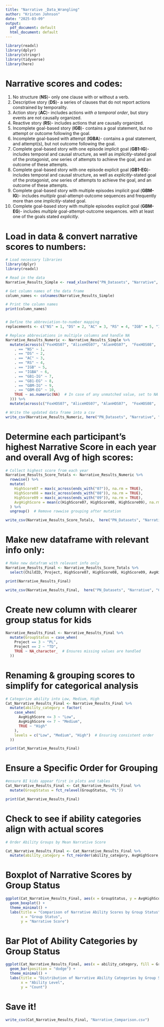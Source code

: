 ```yaml
---
title: "Narrative _Data_Wrangling"
author: "Kristen Johnson"
date: "2025-03-09"
output:
  pdf_document: default
  html_document: default
---
```


```r
library(readxl)
library(dplyr)
library(stringr)
library(tidyverse)
library(here)
```
# Narrative scores and codes:
1. No structure (**NS**)- only one clause with or without a verb. 
2. Descriptive story (**DS**)- a series of clauses that do not report actions constrained by temporality.
3. Action story (**AC**)-  includes actions *with a temporal order*, but story events are not causally organized.
4. Reactive story (**RS**)- includes actions that are causally organized.
5. Incomplete goal-based story (**IGB**)- contains a goal statement, but no attempt or outcome following the goal.
6. Incomplete goal-based with attempt (**IGBA**)- contains a goal statement, and attempt(s), but not outcome following the goal.
7. Complete goal-based story with one episode implicit goal (**GB1-IG**)- includes temporal and causal structure, as well as *implicitly*-stated goal of the protagonist, *one* series of attempts to achieve the goal, and an outcome of these attempts.
8. Complete goal-based story with one episode explicit goal (**GB1-EG**)- includes temporal and causal structure, as well as *explicitly*-stated goal of the protagonist, *one* series of attempts to achieve the goal, and an outcome of these attempts.
9. Complete goal-based story with multiple episodes implicit goal (**GBM-IG**)- includes *multiple* goal-attempt-outcome sequences and frequently more than one *implicitly*-stated goal. 
10. Complete goal-based story with multiple episodes explicit goal (**GBM-EG**)- includes *multiple* goal-attempt-outcome sequences. with at least one of the goals stated *explicitly*.

# Load in data & convert narrative scores to numbers:
```r
# Load necessary libraries
library(dplyr)
library(readxl)

# Read in the data
Narrative_Results_Simple <- read_xlsx(here("PN_Datasets", "Narrative", "CSVs_of_Combined_Data_N", "Narrative_Results_Simple.xlsx"))

# Get column names of the data frame
column_names <- colnames(Narrative_Results_Simple)

# Print the column names
print(column_names)


# Define the abbreviation-to-number mapping
replacements <- c("NS" = 1, "DS" = 2, "AC" = 3, "RS" = 4, "IGB" = 5, "IGBA" = 6, "GB1-IG" = 7, "GB1-EG" = 8, "GBM-IG" = 9, "GBM-EG" = 10)

# Replace abbreviations in multiple columns and handle NA
Narrative_Results_Numeric <- Narrative_Results_Simple %>%
  mutate(across(c("FoxHOS07", "AliceHOS07", "AlanHOS07",  "FoxHOS08",  "AlanHOS08", "FoxHOS09", "AlanHOS09" ), ~ case_when(
    . == "NS" ~ 1,
    . == "DS" ~ 2,
    . == "AC" ~ 3,
    . == "RS" ~ 4,
    . == "IGB" ~ 5,
    . == "IGBA" ~ 6,
    . == "GB1-IG" ~ 7,
    . == "GB1-EG" ~ 8,
    . == "GBM-IG" ~ 9,
    . == "GBM-EG" ~ 10,
    TRUE ~ as.numeric(NA)  # In case of any unmatched value, set to NA
  ))) %>%
  mutate(across(c("FoxHOS07", "AliceHOS07", "AlanHOS07",  "FoxHOS08",  "AlanHOS08", "FoxHOS09", "AlanHOS09"), ~ replace_na(., 0)))  # Replace NA with 0 in the selected columns

# Write the updated data frame into a csv
write_csv(Narrative_Results_Numeric, here("PN_Datasets", "Narrative", "CSVs_of_Combined_Data_N", "Narrative_Results_Numeric.csv"))

```

# Determine each participant's highest Narrative Score in each year and overall Avg of high scores:
```r
# Collect highest score from each year
Narrative_Results_Score_Totals <- Narrative_Results_Numeric %>%
  rowwise() %>%
  mutate(
    HighScore07 = max(c_across(ends_with("07")), na.rm = TRUE),
    HighScore08 = max(c_across(ends_with("08")), na.rm = TRUE),
    HighScore09 = max(c_across(ends_with("09")), na.rm = TRUE),
    AvgHighScore = mean(c(HighScore07, HighScore08, HighScore09), na.rm = TRUE)  # Add average of the 3 high scores
  ) %>%
  ungroup()  # Remove rowwise grouping after mutation

write_csv(Narrative_Results_Score_Totals,  here("PN_Datasets", "Narrative", "CSVs_of_Combined_Data_N", "Narrative_Results_Score_Totals.csv"))
```

# Make new dataframe with relevant info only:
```r
# Make new datafram with relevant info only
Narrative_Results_Final <- Narrative_Results_Score_Totals %>%
  select(ChildID, Project, HighScore07, HighScore08, HighScore09, AvgHighScore)

print(Narrative_Results_Final)

write_csv(Narrative_Results_Final,  here("PN_Datasets", "Narrative", "CSVs_of_Combined_Data_N", "Narrative_Results_Final.csv"))

```

# Create new column with clearer group status for kids
```r
Narrative_Results_Final <- Narrative_Results_Final %>%
  mutate(GroupStatus = case_when(
    Project == 3 ~ "PL",
    Project == 2 ~ "TD",
    TRUE ~ NA_character_  # Ensures missing values are handled
  ))
```

# Renaming & grouping scores to simplify for categorical analysis
```r
# Categorize ability into Low, Medium, High
Cat_Narrative_Results_Final <- Narrative_Results_Final %>%
  mutate(ability_category = factor(
    case_when(
      AvgHighScore <= 3 ~ "Low",
      AvgHighScore <= 7 ~ "Medium",
      TRUE ~ "High"
    ),
    levels = c("Low", "Medium", "High")  # Ensuring consistent order
  ))

print(Cat_Narrative_Results_Final)
```

# Ensure a Specific Order for Grouping 
```r
#ensure BI kids appear first in plots and tables
Cat_Narrative_Results_Final <- Cat_Narrative_Results_Final %>%
  mutate(GroupStatus = fct_relevel(GroupStatus, "PL"))

print(Cat_Narrative_Results_Final)
```

# Check to see if ability categories align with actual scores
```r
# Order Ability Groups by Mean Narrative Score

Cat_Narrative_Results_Final <- Cat_Narrative_Results_Final %>%
  mutate(ability_category = fct_reorder(ability_category, AvgHighScore, .fun = mean))

```

# Boxplot of Narrative Scores by Group Status
```r
ggplot(Cat_Narrative_Results_Final, aes(x = GroupStatus, y = AvgHighScore, fill = GroupStatus)) +
  geom_boxplot() +
  theme_minimal() +
  labs(title = "Comparison of Narrative Ability Scores by Group Status",
       x = "Group Status",
       y = "Narrative Score")

```

# Bar Plot of Ability Categories by Group Status
```r
ggplot(Cat_Narrative_Results_Final, aes(x = ability_category, fill = GroupStatus)) +
  geom_bar(position = "dodge") +
  theme_minimal() +
  labs(title = "Distribution of Narrative Ability Categories by Group Status",
       x = "Ability Level",
       y = "Count")

```

# Save it!
```r
write_csv(Cat_Narrative_Results_Final, "Narrative_Comparison.csv")
```

